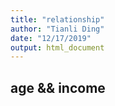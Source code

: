 ```yaml
---
title: "relationship"
author: "Tianli Ding"
date: "12/17/2019"
output: html_document
---
```


## age && income